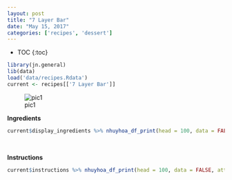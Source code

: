 ```yaml
---
layout: post
title: "7 Layer Bar"
date: "May 15, 2017"
categories: ['recipes', 'dessert']
---
```


* TOC
{:toc}

```r
library(jn.general)
lib(data)
load('data/recipes.Rdata')
current <- recipes[['7 Layer Bar']]
```

![pic1](http://jnguyen92.github.io/nhuyhoa/figure/food/7 Layer Bar.JPG)




**Ingredients**

```r
current$display_ingredients %>% nhuyhoa_df_print(head = 100, data = FALSE, attribute = "class = \"presenttab\"")
```

<br>

**Instructions**

```r
current$instructions %>% nhuyhoa_df_print(head = 100, data = FALSE, attribute = "class = \"presenttabnoh\"")
```

